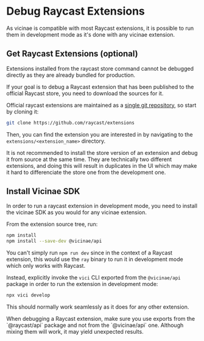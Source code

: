 # Debug Raycast Extensions

As vicinae is compatible with most Raycast extensions, it is possible to run them in development mode as it's done with any vicinae extension.

## Get Raycast Extensions (optional)

Extensions installed from the raycast store command cannot be debugged directly as they are already bundled for production.

If your goal is to debug a Raycast extension that has been published to the official Raycast store, you need to download the sources for it.

Official raycast extensions are maintained as a [single git repository](https://github.com/raycast/extensions), so start by cloning it:

```bash
git clone https://github.com/raycast/extensions
```

Then, you can find the extension you are interested in by navigating to the `extensions/<extension_name>` directory.

<Warning>
It is not recommended to install the store version of an extension and debug it from source at the same time. They are technically two different extensions, and doing this will result in duplicates in the UI which may make it hard to differenciate the store one from the development one.
</Warning>

## Install Vicinae SDK

In order to run a raycast extension in development mode, you need to install the vicinae SDK as you would for any vicinae extension.

From the extension source tree, run:

```bash
npm install
npm install --save-dev @vicinae/api
```

You can't simply run `npm run dev` since in the context of a Raycast extension, this would use the `ray` binary to run it in development mode which only works with Raycast.

Instead, explicitly invoke the `vici` CLI exported from the `@vicinae/api` package in order to run the extension in development mode:

```bash
npx vici develop
```

This should normally work seamlessly as it does for any other extension.

<Note>
When debugging a Raycast extension, make sure you use exports from the `@raycast/api` package and not from the `@vicinae/api` one. Although mixing them will work, it may yield unexpected results.
</Note>
